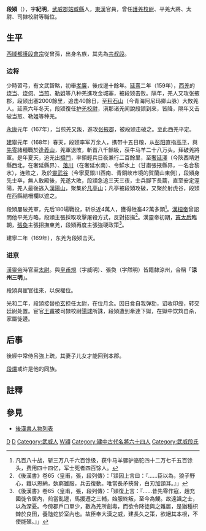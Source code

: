 '''段熲'''（{{bd|？||179年||catIdx=段熲}}），字'''紀明'''，[[武威郡|武威郡]][[姑臧縣|姑臧縣]]人，[[東漢|東漢]]官員，曾任[[護羌校尉|護羌校尉]]、平羌大將、太尉、司隸校尉等職位。

==生平==
[[西域都護|西域都護]][[段會宗|段會宗]]從曾孫，出身名族，其先為[[共叔段|共叔段]]。

===边将===
少時習弓，有文武智略，初舉[[孝廉|孝廉]]，後戌邊十餘年。[[延熹|延熹]]二年（159年），[[西羌|西羌]]的[[烧当羌|烧当]]、[[烧何|烧何]]、[[当煎|当煎]]、[[勒姐|勒姐]]等八种羌進攻金城塞，被段颎击败。隔年，羌人又攻张掖郡，段颎出塞2000餘里，追击40餘日，至[[阿尼玛卿山|积石山]]（今青海阿尼玛卿山脉）大敗羌人。延熹六年冬天，段颎復任[[护羌校尉|护羌校尉]]，滇那诸羌闻說段颎到來，皆降，隔年又击破当煎、勒姐等种羌。

[[永康_(東漢)|永康]]元年（167年），当煎羌又叛，進攻[[张掖郡|张掖郡]]，被段颎击破之。至此西羌平定。

[[建宁_(年号)|建寧]]元年（168年）春天，段颎率军万余人，携带十五日粮，从[[彭阳|彭阳]]直指[[高平|高平]]，與[[先零羌|先零]]諸種戰於[[逢義山|逢義山]]，羌軍退敗，斬首八千餘級，获牛马羊二十八万头。拜破羌將軍。是年夏天，追羌出[[橋門|橋門]]，率領輕兵日夜兼行二百餘里，至[[奢延澤|奢延澤]]（今陝西靖迸縣西北，在奢延縣界）、[[落川|落川]]（在奢延水南）、令鮮水上（甘肅張掖縣界，一名合黎水），连败之，及於[[靈武谷|靈武谷]]（今寧夏銀川西南、青銅峽市境的賀蘭山東側），段熲身先士卒，無人敢殿後，羌遂大敗，段熲急追三天三夜，士兵腳下長繭，直至安定涇陽，羌人最後逃入[[漢陽山|漢陽山]]，聚集於[[凡亭山|凡亭山]]；凡亭被段熲攻破，又聚於射虎谷，段熲在西縣結柵欄以遮之。

段熲屢破羌軍，先后180場戰役，斩杀近4萬人，獲得牲畜42萬多頭<ref>凡百八十战，斩三万八千六百馀级，获牛马羊骡驴骆驼四十二万七千五百馀头，费用四十四亿，军士死者四百馀人。</ref>。[[漢桓帝|漢桓帝]]曾詔問他平羌方略，段熲主張採取攻擊屠殺方式，反對招撫<ref>《後漢書》卷65〈皇甫，張，段列傳〉：「熲因上言曰：『……臣以為，狼子野心，難以恩納，埶窮雖服，兵去復動。唯當長矛挾脅，白刃加頸耳。』」</ref>。漢靈帝初期，[[竇妙|竇太后]]臨朝，[[張奐|張奐]]主張招撫東羌，段熲再度主張強硬政策<ref>《後漢書》卷65〈皇甫，張，段列傳〉：「熲復上言：『……昔先零作寇，趙充國徙令居內，煎當亂邊，馬援遷之三輔，始服終叛，至今為鯁。故遠識之士，以為深憂。今傍郡戶口單少，數為羌所創毒，而欲令降徒與之雜居，是猶種枳棘於良田，養虺蛇於室內也。故臣奉大漢之威，建長久之策，欲絕其本根，不使能殖。』」</ref>。

建寧二年（169年），东羌为段颎击灭。

===进京===
[[漢靈帝|漢靈帝]]時官至[[太尉|太尉]]。與[[皇甫規|皇甫規]]（字威明）、張奐（字然明）皆籍隸涼州，合稱「'''涼州三明'''」。

段熲與宦官往來，以保權位。

光和二年，段熲接替[[桥玄|桥玄]]担任太尉，在位月余。因日食自我弹劾，诏收印绶，转交廷尉处置。宦官[[王甫_(東漢)|王甫]]被司隸校尉[[陽球|陽球]]所誅，段熲遭到牽連下獄，在獄中饮鸩自杀，家屬徙邊。

==后事==
後經中常侍呂強上疏，其妻子儿女才能回到本郡。

[[段煨|段煨]]或许是他的同族。

==註釋==
{{reflist}}
==參見==
*[[後漢書人物列表|後漢書人物列表]]
{{东汉大司马太尉}}
[[Category:东汉太尉|D]]
[[Category:東漢軍事人物|D]]
[[Category:武威人|Category:武威人]]
[[Category:段姓|W熲]]
[[Category:建中古代名將六十四人|Category:建中古代名將六十四人]]
[[Category:武威段氏|Category:武威段氏]]